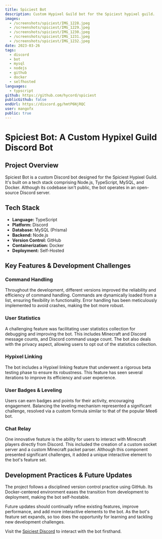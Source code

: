 ```yaml
---
title: Spiciest Bot
description: Custom Hypixel Guild bot for the Spiciest hypixel guild.
images:
  - /screenshots/spiciest/IMG_1228.jpeg
  - /screenshots/spiciest/IMG_1229.jpeg
  - /screenshots/spiciest/IMG_1230.jpeg
  - /screenshots/spiciest/IMG_1231.jpeg
  - /screenshots/spiciest/IMG_1232.jpeg
date: 2023-03-26
tags:
  - discord
  - bot
  - mysql
  - nodejs
  - github
  - docker
  - selfhosted
languages:
  - typscript
github: https://github.com/hycord/spiciest
publicGithub: false
endUrl: https://discord.gg/hmtP6NjRQC
user: mangofx
public: true
---
```


# Spiciest Bot: A Custom Hypixel Guild Discord Bot

## Project Overview

Spiciest Bot is a custom Discord bot designed for the Spiciest Hypixel Guild. It's built on a tech stack comprising Node.js, TypeScript, MySQL, and Docker. Although its codebase isn't public, the bot operates in an open-source Discord server.

## Tech Stack

- **Language:** TypeScript
- **Platform:** Discord
- **Database:** MySQL (Prisma)
- **Backend:** Node.js
- **Version Control:** GitHub
- **Containerization:** Docker
- **Deployment:** Self-Hosted

## Key Features & Development Challenges

### Command Handling

Throughout the development, different versions improved the reliability and efficiency of command handling. Commands are dynamically loaded from a list, ensuring flexibility in functionality. Error handling has been meticulously implemented to avoid crashes, making the bot more robust.

### User Statistics

A challenging feature was facilitating user statistics collection for debugging and improving the bot. This includes Minecraft and Discord message counts, and Discord command usage count. The bot also deals with the privacy aspect, allowing users to opt out of the statistics collection.

### Hypixel Linking

The bot includes a Hypixel linking feature that underwent a rigorous beta testing phase to ensure its robustness. This feature has seen several iterations to improve its efficiency and user experience.

### User Badges & Leveling

Users can earn badges and points for their activity, encouraging engagement. Balancing the leveling mechanism represented a significant challenge, resolved via a custom formula similar to that of the popular Mee6 bot.

### Chat Relay

One innovative feature is the ability for users to interact with Minecraft players directly from Discord. This included the creation of a custom socket server and a custom Minecraft packet parser. Although this component presented significant challenges, it added a unique interactive element to the bot's feature set.

## Development Practices & Future Updates

The project follows a disciplined version control practice using GitHub. Its Docker-centered environment eases the transition from development to deployment, making the bot self-hostable.

Future updates should continually refine existing features, improve performance, and add more interactive elements to the bot. As the bot's feature set expands, so too does the opportunity for learning and tackling new development challenges.

Visit the [Spiciest Discord](https://discord.gg/hmtP6NjRQC) to interact with the bot firsthand.
